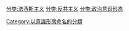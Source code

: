 {{catmain}}
{{Commons cat|Neofascism}}
[[分类:法西斯主义|分类:法西斯主义]]
[[分类:反共主义|分类:反共主义]]
[[分类:政治意识形态|分类:政治意识形态]]
[[Category:以意識形態命名的分類|Category:以意識形態命名的分類]]
